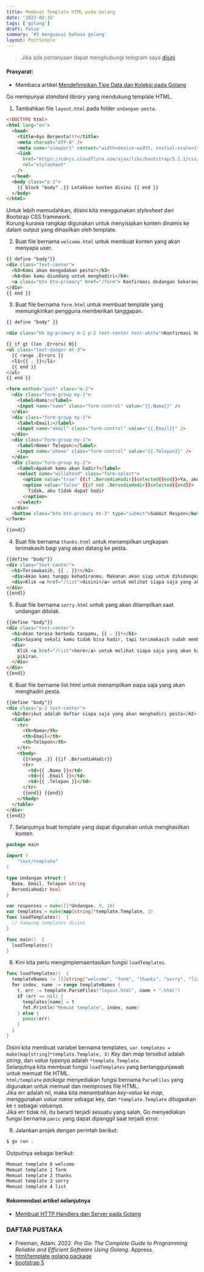 ```yaml
---
title: Membuat Template HTML pada Golang
date: '2023-02-15'
tags: ['golang']
draft: false
summary: '#3 menguasai bahasa golang'
layout: PostSimple
---
```


> Jika ada pertanyaan dapat menghubungi telegram saya [disini](https://t.me/adiprastiyo28)

#### Prasyarat:

- Membaca artikel [Mendefinisikan Tipe Data dan Koleksi pada Golang](mendefinisikan-tipe-data-dan-koleksi)

Go mempunyai _standard library_ yang mendukung template HTML.

1. Tambahkan file `layout.html` pada folder `undangan-pesta`.

```html
<!DOCTYPE html>
<html lang="en">
  <head>
    <title>Ayo Berpesta!!!</title>
    <meta charset="UTF-8" />
    <meta name="viewport" content="width=device-width, initial-scale=1" />
    <link
      href="https://cdnjs.cloudflare.com/ajax/libs/bootstrap/5.1.1/css/bootstrap.min.css"
      rel="stylesheet"
    />
  </head>
  <body class="p-2">
    {{ block "body" .}} Letakkan konten disini {{ end }}
  </body>
</html>
```

Untuk lebih memudahkan, diisini kita menggunakan _stylesheet_ dari Bootsrap CSS framework.  
Kurung kurawa rangkap digunakan untuk menyisipkan konten dinamis ke dalam output yang dihasilkan oleh template.

2. Buat file bernama `welcome.html` untuk membuat konten yang akan menyapa user.

```html
{{ define "body"}}
<div class="text-center">
  <h3>Kami akan mengadakan pesta!</h3>
  <h4>Dan kamu diundang untuk menghadiri</h4>
  <a class="btn btn-primary" href="/form"> Konfirmasi Undangan Sekarang </a>
</div>
{{ end }}
```

3. Buat file bernama `form.html` untuk membuat template yang memungkinkan pengguna memberikan tanggapan.

```html
{{ define "body" }}

<div class="h5 bg-primary m-2 p-2 text-center text-white">Konfirmasi Undangan</div>

{{ if gt (len .Errors) 0}}
<ul class="text-danger mt-3">
  {{ range .Errors }}
  <li>{{ . }}</li>
  {{ end }}
</ul>
{{ end }}

<form method="post" class="m-2">
  <div class="form-group my-1">
    <label>Nama:</label>
    <input name="name" class="form-control" value="{{.Nama}}" />
  </div>
  <div class="form-group my-1">
    <label>Email:</label>
    <input name="email" class="form-control" value="{{.Email}}" />
  </div>
  <div class="form-group my-1">
    <label>Nomer Telepon:</label>
    <input name="phone" class="form-control" value="{{.Telepon}}" />
  </div>
  <div class="form-group my-1">
    <label>Apakah kamu akan hadir?</label>
    <select name="willatend" class="form-select">
      <option value="true" {{if .BersediaHadir}}selected{{end}}>Ya, aku akan hadir</option>
      <option value="false" {{if not .BersediaHadir}}selected{{end}}>
        Tidak, aku tidak dapat hadir
      </option>
    </select>
  </div>
  <button class="btn btn-primary mt-3" type="submit">Submit Respon</button>
</form>

{{end}}
```

4. Buat file bernama `thanks.html` untuk menampilkan ungkapan terimakasih bagi yang akan datang ke pesta.

```html
{{define "body"}}
<div class="text-center">
  <h1>Terimakasih, {{ . }}!</h1>
  <div>Akan kami tunggu kehadiranmu. Makanan akan siap untuk dihidangkan!</div>
  <div>Klik <a href="/list">disini</a> untuk melihat siapa saja yang akan datang.</div>
</div>
{{end}}
```

5. Buat file bernama `sorry.html` untuk yang akan ditampilkan saat undangan ditolak.

```html
{{define "body"}}
<div class="text-center">
  <h1>Akan terasa berbeda tanpamu, {{ . }}!</h1>
  <div>Sayang sekali kamu tidak bisa hadir, tapi terimakasih sudah memberitahu kami</div>
  <div>
    Klik <a href="/list">here</a> untuk melihat siapa saja yang akan hadir, siapa tahu kamu berubah
    pikiran.
  </div>
</div>
{{end}}
```

6. Buat file bername list.html untuk menampilkan siapa saja yang akan menghadiri pesta.

```html
{{define "body"}}
<div class="p-2 text-center">
  <h2>Berikut adalah daftar siapa saja yang akan menghadiri pesta</h2>
  <table>
    <tr>
      <th>Nama</th>
      <th>Email</th>
      <th>Telepon</th>
    </tr>
    <tbody>
      {{range .}} {{if .BersediaHadir}}
      <tr>
        <td>{{ .Nama }}</td>
        <td>{{ .Email }}</td>
        <td>{{ .Telepon }}</td>
      </tr>
      {{end}} {{end}}
    </tbody>
  </table>
</div>
{{end}}
```

7. Selanjutnya buat template yang dapat digunakan untuk menghasilkan konten.

```go {4,13-16,19}
package main

import (
	"text/template"
)

type Undangan struct {
  Nama, Email, Telepon string
  BersediaHadir bool
}

var responses = make([]*Undangan, 0, 10)
var templates = make(map[string]*template.Template, 3)
func loadTemplates()  {
  // tampung templates disini
}

func main()  {
  loadTemplates()
}
```

8. Kini kita perlu mengimplemaentasikan fungsi `loadTemplates`.

```go {2-11}
func loadTemplates()  {
  templateNames := [5]string{"welcome", "form", "thanks", "sorry", "list"}
  for index, name := range templateNames {
    t, err := template.ParseFiles("layout.html", name + ".html")
    if (err == nil) {
      templates[name] = t
      fmt.Println("Memuat template", index, name)
    } else {
      panic(err)
    }
  }
}
```

Disini kita membuat variabel bernama templates, `var templates = make(map[string]*template.Template, 3)` _Key_ dari _map_ tersebut adalah _string_, dan _value typenya_ adalah `*template.Template`.  
Selanjutnya kita membuat fungsi `loadTemplates` yang bertanggunjawab untuk memuat file HTML.  
`html/template` _package_ menyediakan fungsi bernama `ParseFiles` yang digunakan untuk memuat dan memproses file HTML.  
Jika err adalah nil, maka kita menambahkan _key-value_ ke _map_, menggunakan _value name_ sebagai key, dan `*template.Template` ditugaskan ke `t` sebagai _valuenya_.  
Jika err tidak nil, itu berarti terjadi sesuatu yang salah, Go menyediakan fungsi bernama `panic` yang dapat dipanggil saat terjadi error.

9. Jalankan projek dengan perintah berikut:

```bash
$ go run .
```

Outputnya sebagai berikut:

```bash
Memuat template 0 welcome
Memuat template 1 form
Memuat template 2 thanks
Memuat template 3 sorry
Memuat template 4 list
```

#### Rekomendasi artikel selanjutnya

- [Membuat HTTP Handlers dan Server pada Golang](membuat-http-handlers-dan-server-pada-golang)

### DAFTAR PUSTAKA

- Freeman, Adam. 2022. _Pro Go: The Complete Guide to Programming Reliable and Efficient Software Using Golang_. Appress.
- [html/template golang package](https://pkg.go.dev/html/template)
- [bootstrap 5](https://getbootstrap.com/docs/5.3/getting-started/introduction/)
